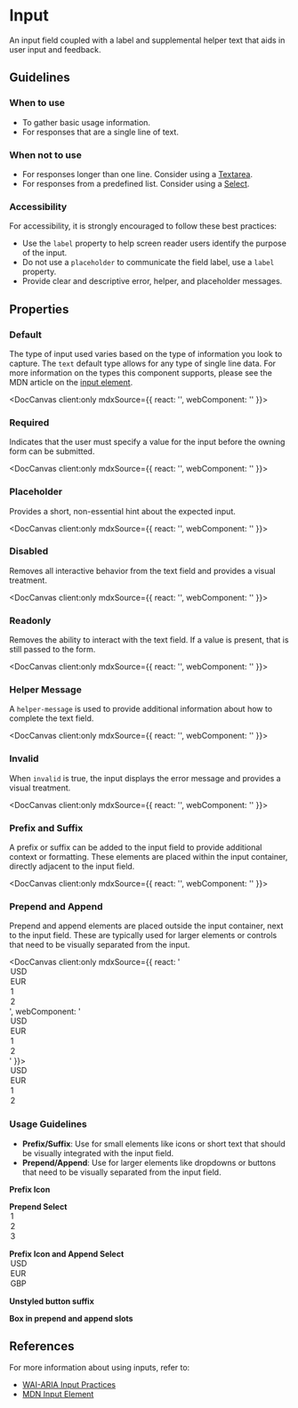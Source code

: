 
# Input

An input field coupled with a label and supplemental helper text that aids in user input and feedback.

## Guidelines

### When to use

- To gather basic usage information.
- For responses that are a single line of text.

### When not to use

- For responses longer than one line. Consider using a [Textarea](/docs/components-textarea--docs).
- For responses from a predefined list. Consider using a [Select](/docs/components-select--docs).

### Accessibility

For accessibility, it is strongly encouraged to follow these best practices:

- Use the `label` property to help screen reader users identify the purpose of the input.
- Do not use a `placeholder` to communicate the field label, use a `label` property.
- Provide clear and descriptive error, helper, and placeholder messages.

## Properties

<DocArgsTable componentName="pds-input" docSource={components} />

### Default

The type of input used varies based on the type of information you look to capture. The `text` default type allows for any type of single line data. For more information on the types this component supports, please see the MDN article on the [input element](https://developer.mozilla.org/en-US/docs/Web/HTML/Element/input#input_types).

<DocCanvas client:only
  mdxSource={{
    react: '<PdsInput componentId="pds-input-text-example" label="Name" type="text" value="Frank Dux"></PdsInput>',
    webComponent: '<pds-input component-id="pds-input-text-example" label="Name" type="text" value="Frank Dux"></pds-input>'
}}>
  <pds-input component-id="pds-input-text-example" label="Name" type="text" value="Frank Dux"></pds-input>
</DocCanvas>

### Required

Indicates that the user must specify a value for the input before the owning form can be submitted.

<DocCanvas client:only
  mdxSource={{
    react: '<PdsInput componentId="pds-input-required-example" label="Name" type="email" required="true" value="Frank Dux"></PdsInput>',
    webComponent: '<pds-input component-id="pds-input-required-example" label="Name" type="email" required="true" value="Frank Dux"></pds-input>'
}}>
  <pds-input component-id="pds-input-required-example" label="Name" type="email" required="true" value="Frank Dux"></pds-input>
</DocCanvas>

### Placeholder

Provides a short, non-essential hint about the expected input.

<DocCanvas client:only
  mdxSource={{
    react: '<PdsInput componentId="pds-input-placeholder-example" label="Email" type="email" placeholder="Enter a email address..." value=""></PdsInput>',
    webComponent: '<pds-input component-id="pds-input-placeholder-example" label="Email" type="email" placeholder="Enter a email address..." value=""></pds-input>'
}}>
  <pds-input component-id="pds-input-placeholder-example" label="Email" type="email" placeholder="Enter a email address..." value=""></pds-input>
</DocCanvas>

### Disabled

Removes all interactive behavior from the text field and provides a visual treatment.

<DocCanvas client:only
  mdxSource={{
    react: '<PdsInput componentId="pds-input-disabled-example" label="Name" type="email" disabled="true" value="Frank Dux"></PdsInput>',
    webComponent: '<pds-input component-id="pds-input-disabled-example" label="Name" type="email" disabled="true" value="Frank Dux"></pds-input>'
}}>
  <pds-input component-id="pds-input-disabled-example" label="Name" type="email" disabled="true" value="Frank Dux"></pds-input>
</DocCanvas>

### Readonly

Removes the ability to interact with the text field. If a value is present, that is still passed to the form.

<DocCanvas client:only
  mdxSource={{
    react: '<PdsInput componentId="pds-input-readonly-example" label="Name" type="email" readonly="true" value="Frank Dux"></PdsInput>',
    webComponent: '<pds-input component-id="pds-input-readonly-example" label="Name" type="email" readonly="true" value="Frank Dux"></pds-input>'
}}>
  <pds-input component-id="pds-input-readonly-example" label="Name" type="email" readonly="true" value="Frank Dux"></pds-input>
</DocCanvas>

### Helper Message

A `helper-message` is used to provide additional information about how to complete the text field.

<DocCanvas client:only
  mdxSource={{
    react: '<PdsInput componentId="pds-input-help-example" label="Name" type="email" helperMessage="Please use the correct format" value="Frank Dux"></PdsInput>',
    webComponent: '<pds-input component-id="pds-input-help-example" label="Name" type="email" helper-message="Please use the correct format" value="Frank Dux"></pds-input>'
}}>
  <pds-input component-id="pds-input-help-example" label="Name" type="email" helper-message="Please use the correct format" value="Frank Dux"></pds-input>
</DocCanvas>

### Invalid

When `invalid` is true, the input displays the error message and provides a visual treatment.

<DocCanvas client:only
  mdxSource={{
    react: '<PdsInput componentId="pds-input-error-example" label="Email address" type="email" errorMessage="Please provide a valid email address" value="Frank Dux" invalid></PdsInput>',
    webComponent: '<pds-input component-id="pds-input-error-example" label="Email address" type="email" error-message="Please provide a valid email address" value="Frank Dux" invalid></pds-input>'
}}>
  <pds-input component-id="pds-input-error-example" label="Email address" type="email" error-message="Please provide a valid email address" value="Frank Dux" invalid></pds-input>
</DocCanvas>

### Prefix and Suffix
A prefix or suffix can be added to the input field to provide additional context or formatting. These elements are placed within the input container, directly adjacent to the input field.

<DocCanvas client:only
  mdxSource={{
    react: '<PdsInput componentId="pds-input-prefix-suffix-example" label="Name" type="email" value="Frank Dux"><pds-icon name="mail" slot="prefix"></pds-icon><pds-button class="pds-input__suffix" variant="unstyled" slot="suffix"><pds-icon name="remove-circle"></pds-icon></pds-button></PdsInput>',
    webComponent: '<pds-input component-id="pds-input-prefix-suffix-example" label="Name" type="email" value="Frank Dux"><pds-icon name="mail" slot="prefix"></pds-icon><pds-button class="pds-input__suffix" variant="unstyled" slot="suffix"><pds-icon name="remove-circle"></pds-icon></pds-button></pds-input>'
  }}>
  <pds-input component-id="pds-input-prefix-suffix-example" label="Name" type="email" value="Frank Dux">
    <pds-icon name="mail" slot="prefix"></pds-icon>
    <pds-button class="pds-input__suffix" variant="unstyled" slot="suffix"><pds-icon name="remove-circle"></pds-icon></pds-button>
  </pds-input>
</DocCanvas>

### Prepend and Append
Prepend and append elements are placed outside the input container, next to the input field. These are typically used for larger elements or controls that need to be visually separated from the input.

<DocCanvas client:only
  mdxSource={{
    react: '<PdsInput componentId="pds-input-prepend-append-example" label="Amount" type="text" value="100"><pds-select class="pds-input__prepend" slot="prepend"><option value="USD">USD</option><option value="EUR">EUR</option></pds-select><pds-select class="pds-input__append" slot="append"><option value="1">1</option><option value="2">2</option></pds-select></PdsInput>',
    webComponent: '<pds-input component-id="pds-input-prepend-append-example" label="Amount" type="text" value="100"><pds-select class="pds-input__prepend" slot="prepend"><option value="USD">USD</option><option value="EUR">EUR</option></pds-select><pds-select class="pds-input__append" slot="append"><option value="1">1</option><option value="2">2</option></pds-select></pds-input>'
  }}>
  <pds-input component-id="pds-input-prepend-append-example" label="Amount" type="text" value="100">
    <pds-select class="pds-input__prepend" slot="prepend">
      <option value="USD">USD</option>
      <option value="EUR">EUR</option>
    </pds-select>
    <pds-select class="pds-input__append" slot="append">
      <option value="1">1</option>
      <option value="2">2</option>
    </pds-select>
  </pds-input>
</DocCanvas>

### Usage Guidelines

- **Prefix/Suffix**: Use for small elements like icons or short text that should be visually integrated with the input field.
- **Prepend/Append**: Use for larger elements like dropdowns or buttons that need to be visually separated from the input field.

**Prefix Icon**
<pds-input component-id="pds-input-prefix-suffix-example" label="Name" type="email" value="Frank Dux">
  <pds-icon name="mail" slot="prefix"></pds-icon>
</pds-input>

**Prepend Select**
<pds-input component-id="pds-input-prefix-suffix-example" label="Name" type="email" value="Frank Dux">
  <pds-select class="pds-input__prepend" slot="prepend">
    <option value="1">1</option>
    <option value="2">2</option>
    <option value="3">3</option>
  </pds-select>
</pds-input>

**Prefix Icon and Append Select**
<pds-input component-id="pds-input-prefix-suffix-example" label="Name" type="email" value="Frank Dux">
  <pds-icon name="dollar" slot="prefix"></pds-icon>
  <pds-select class="pds-input__append" slot="append">
    <option value="1">USD</option>
    <option value="2">EUR</option>
    <option value="3">GBP</option>
  </pds-select>
</pds-input>

**Unstyled button suffix**
<pds-input component-id="pds-input-prefix-suffix-example-2" label="Name" type="email" value="Frank Dux">
  <pds-button class="pds-input__suffix" variant="unstyled" slot="suffix"><pds-icon name="remove-circle"></pds-icon></pds-button>
</pds-input>

**Box in prepend and append slots**
<pds-input component-id="pds-input-prefix-suffix-example-2" label="Name" type="email" value="Frank Dux">
  <pds-icon name="mail" slot="prefix"></pds-icon>
  <pds-button class="pds-input__suffix" variant="unstyled" slot="suffix"><pds-icon name="remove-circle"></pds-icon></pds-button>
</pds-input>

## References

For more information about using inputs, refer to:
- [WAI-ARIA Input Practices](https://www.w3.org/WAI/ARIA/apg/patterns/textbox/)
- [MDN Input Element](https://developer.mozilla.org/en-US/docs/Web/HTML/Element/input)

